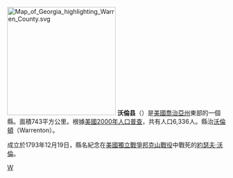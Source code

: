{{noteTA
|T=zh-hans:沃伦县 (佐治亚州);zh-hk:沃倫縣 (喬治亞州);zh-tw:瓦倫郡 (喬治亞州);
|1=zh-hans:县;zh-hk:縣;zh-tw:郡;
}}

{{Otheruses|沃倫縣|subject=美國喬治亞州的一個縣|other=同名的縣}}
[[File:Map_of_Georgia_highlighting_Warren_County.svg|250px]]
'''沃倫县'''（{{lang-en|Warren County}}）是[[美國|美國]][[喬治亞州|喬治亞州]]東部的一個縣。面積743平方公里。根據[[美國2000年人口普查|美國2000年人口普查]]，共有人口6,336人。縣治[[沃倫頓_(喬治亞州)|沃倫頓]]（Warrenton）。

成立於1793年12月19日，縣名紀念在[[美國獨立戰爭|美國獨立戰爭]][[邦克山戰役|邦克山戰役]]中戰死的[[約瑟夫·沃倫|約瑟夫·沃倫]]。

{{沃倫縣 (喬治亞州)}}
{{佐治亚州}}
{{Georgia state-stub}}

[[Category:佐治亚州行政区划|W]]
